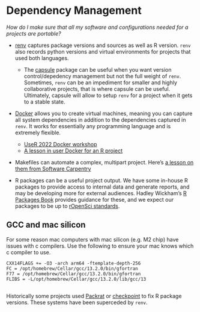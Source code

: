 # Dependency Management {#dependencies}

*How do I make sure that all my software and configurations needed for a projects are portable?*


- [renv](https://rstudio.github.io/renv/articles/renv.html) captures package versions and sources as well as R version. `renv` also records python versions and virtual environments for projects that used both languages. 
    - The [capsule](https://github.com/MilesMcBain/capsule) package can be useful when you want version control/depedency management but not the full weight of `renv`. Sometimes, `renv` can be an impediment for smaller and highly collaborative projects, that is where capsule can be useful. Ultimately, capsule will allow to setup `renv` for a project when it gets to a stable state.  

-   [Docker](https://www.docker.com/) allows you to create virtual machines, meaning you can capture all system dependencies in addition to the dependencies captured in `renv`. It works for essentially any programming language and is extremely flexible. 
    - [UseR 2022 Docker workshop](https://github.com/rsangole/user2022-r-for-docker/tree/main)
    -   [A lesson in user Docker for an R
project](http://ropenscilabs.github.io/r-docker-tutorial/)
-   Makefiles can automate a complex, multipart project. Here's [a lesson on them from Software Carpentry](http://swcarpentry.github.io/make-novice/)

-   R packages can be a useful project output. We have some in-house R packages to provide access to internal data and generate reports, and may be developing more for external audiences. Hadley Wickham's [R Packages Book](http://r-pkgs.had.co.nz/) provides guidance for these, and we expect our packages to be up to [rOpenSci standards](https://github.com/ropensci/onboarding).

##  GCC and mac silicon

For some reason mac computers with mac silicon (e.g. M2 chip) have issues with 
c compilers. Use the following to ensure your mac knows which c compiler to use.

```
CXX14FLAGS += -O3 -arch arm64 -ftemplate-depth-256
FC = /opt/homebrew/Cellar/gcc/13.2.0/bin/gfortran
F77 = /opt/homebrew/Cellar/gcc/13.2.0/bin/gfortran
FLIBS = -L/opt/homebrew/Cellar/gcc/13.2.0/lib/gcc/13
```

##
Historically some projects used [Packrat](https://rstudio.github.io/packrat/) or [checkpoint](https://CRAN.R-project.org/package=checkpoint) to fix R package versions. These systems have been superceded by `renv`.